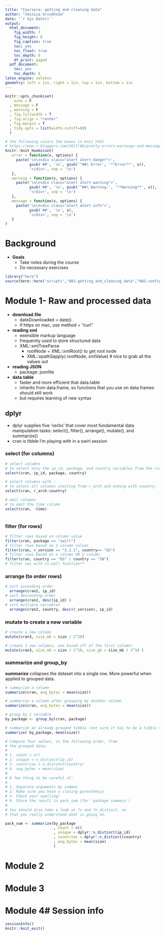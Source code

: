 ```yaml
---
title: "Coursera: getting and cleaning data"
author: "Jessica Grindheim"
date: '`r Sys.Date()`'
output:
  html_document:
    fig_width: 7
    fig_height: 6
    fig_caption: true
    toc: yes
    toc_float: true
    toc_depth: 6
    df_print: paged
  pdf_document: 
    toc: yes
    toc_depth: 6
latex_engine: xelatex
geometry: left = 1in, right = 1in, top = 1in, bottom = 1in
---
```


```r
knitr::opts_chunk$set(
    echo = F
  , message = F
  , warning = F
  , fig.fullwidth = T
  , fig.align = "center"
  , fig.margin = T
  , tidy.opts = list(width.cutoff=80)
  ) 

# the following colors the boxes in knit html
# https://www.r-bloggers.com/2017/06/pretty-errors-warnings-and-messages-in-r-markdown/
knitr::knit_hooks$set(
   error = function(x, options) {
     paste('\n\n<div class="alert alert-danger">',
           gsub('##', '\n', gsub('^##\ Error', '**Error**', x)),
           '</div>', sep = '\n')
   },
   warning = function(x, options) {
     paste('\n\n<div class="alert alert-warning">',
           gsub('##', '\n', gsub('^##\ Warning:', '**Warning**', x)),
           '</div>', sep = '\n')
   },
   message = function(x, options) {
     paste('\n\n<div class="alert alert-info">',
           gsub('##', '\n', x),
           '</div>', sep = '\n')
   }
)
```


# Background

* **Goals**  
  * Take notes during the course  
  * Do necessary exercises  
  



```r
library("here")
source(here::here("scripts","003.getting_and_cleaning_data","003.config.R"))

```

# Module 1- Raw and processed data

* **download.file**  
  * dateDownloaded = date()   
  * if https on mac, use method = "curl"  
* **reading xml**  
  * exensible markup language  
  * frequently used to store structured data  
  * XML::xmlTreeParse    
    * rootNode = XML::xmlRoot() to get root node  
    * XML::xpathSapply( rootNode, xmlValue)  # nice to grab all the values out  
* **reading JSON**  
  * package: jsonlite  
  
* **data.table**  
  * faster and more efficient that data.table  
  * inherits from data.frame, so functions that you use on data.frames should still work  
  * but requires learning of new syntax  
  
## dplyr
*  dplyr supplies five 'verbs' that cover most fundamental data manipulation tasks: select(), filter(), arrange(), mutate(), and summarize()  
  * cran is tibble I'm playing with in a swirl session    

  
    
### select (for columns)

```r
# select columns
# to select only the ip_id, package, and country variables from the cran dataset.  
select(cran, ip_id, package, country) 

# select columns with : 
# to select all columns starting from r_arch and ending with country.  
select(cran, r_arch:country) 

# omit columns
# to omit the time column  
select(cran, -time) 
  
```

### filter (for rows)

  
```r
# filter rows based on column value 
filter(cran, package == "swirl")    
# filter rows based on 2 column values
filter(cran, r_version == "3.1.1", country== "US")   
# filter rows based on x column OR y column
filter(cran, country == "US" | country == "IN")  
# filter nas with is.na() function**  

```

### arrange (to order rows)  


```r
# sort ascending order
  arrange(cran2, ip_id)  
# sort descending order
  arrange(cran2, desc(ip_id) ) 
# sort multiple variables
  arrange(cran2, country, desc(r_version), ip_id)  
```

### mutate to create a new variable  

```r
# create a new column
mutate(cran3, size_mb = size / 2^20)  

# create 2 new columns, one based off of the first column!
mutate(cran3, size_mb = size / 2^20, size_gb = size_mb / 2^10 )  

```

### summarize and group_by
**summarize** collapses the dataset into a single row. More powerful when applied to grouped data.    

```r
# summarize a column
summarize(cran, avg_bytes = mean(size))  

# summarize a column after grouping by another column
summarize(cran, avg_bytes = mean(size))  

# group by 1 variable
by_package <- group_by(cran, package)  

# summarize an already grouped tibble (not sure it has to be a tibble to work)
summarize( by_package, mean(size))  
```

```r


# Compute four values, in the following order, from
# the grouped data:
#
# 1. count = n()
# 2. unique = n_distinct(ip_id)
# 3. countries = n_distinct(country)
# 4. avg_bytes = mean(size)
#
# A few thing to be careful of:
#
# 1. Separate arguments by commas
# 2. Make sure you have a closing parenthesis
# 3. Check your spelling!
# 4. Store the result in pack_sum (for 'package summary')
#
# You should also take a look at ?n and ?n_distinct, so
# that you really understand what is going on.

pack_sum <- summarize(by_package
                      , count = n()
                      , unique = dplyr::n_distinct(ip_id) 
                      , countries = dplyr::n_distinct(country)
                      , avg_bytes = mean(size) 
                      )

```

  
    
    
    
    
    


# Module 2

# Module 3


# Module 4# Session info

```r

sessionInfo()
knitr::knit_exit()
```



